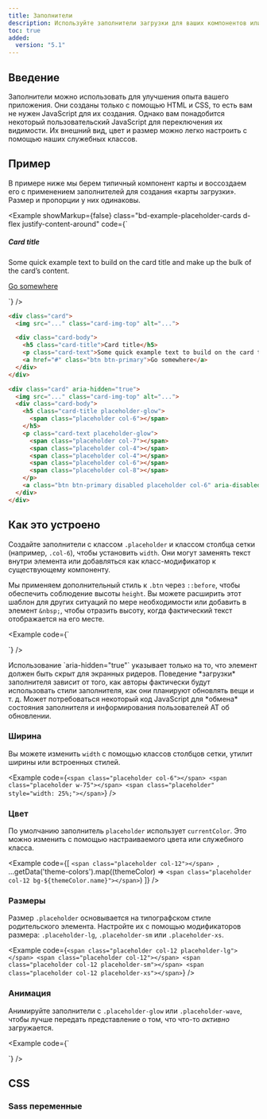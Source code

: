 ```yaml
---
title: Заполнители
description: Используйте заполнители загрузки для ваших компонентов или страниц, чтобы указать, что что-то все еще загружается.
toc: true
added:
  version: "5.1"
---
```



## Введение

Заполнители можно использовать для улучшения опыта вашего приложения. Они созданы только с помощью HTML и CSS, то есть вам не нужен JavaScript для их создания. Однако вам понадобится некоторый пользовательский JavaScript для переключения их видимости. Их внешний вид, цвет и размер можно легко настроить с помощью наших служебных классов.

## Пример

В примере ниже мы берем типичный компонент карты и воссоздаем его с применением заполнителей для создания «карты загрузки». Размер и пропорции у них одинаковы.

<Example showMarkup={false} class="bd-example-placeholder-cards d-flex justify-content-around" code={`<div class="card">
    <Placeholder width="100%" height="180" class="card-img-top" text={false} background="#20c997" />
    <div class="card-body">
      <h5 class="card-title">Card title</h5>
      <p class="card-text">Some quick example text to build on the card title and make up the bulk of the card’s content.</p>
      <a href="#" class="btn btn-primary">Go somewhere</a>
    </div>
  </div>

  <div class="card" aria-hidden="true">
    <Placeholder width="100%" height="180" class="card-img-top" text={false} />
    <div class="card-body">
      <div class="h5 card-title placeholder-glow">
        <span class="placeholder col-6"></span>
      </div>
      <p class="card-text placeholder-glow">
        <span class="placeholder col-7"></span>
        <span class="placeholder col-4"></span>
        <span class="placeholder col-4"></span>
        <span class="placeholder col-6"></span>
        <span class="placeholder col-8"></span>
      </p>
      <a class="btn btn-primary disabled placeholder col-6" aria-disabled="true"></a>
    </div>
  </div>`} />

```html
<div class="card">
  <img src="..." class="card-img-top" alt="...">

  <div class="card-body">
    <h5 class="card-title">Card title</h5>
    <p class="card-text">Some quick example text to build on the card title and make up the bulk of the card’s content.</p>
    <a href="#" class="btn btn-primary">Go somewhere</a>
  </div>
</div>

<div class="card" aria-hidden="true">
  <img src="..." class="card-img-top" alt="...">
  <div class="card-body">
    <h5 class="card-title placeholder-glow">
      <span class="placeholder col-6"></span>
    </h5>
    <p class="card-text placeholder-glow">
      <span class="placeholder col-7"></span>
      <span class="placeholder col-4"></span>
      <span class="placeholder col-4"></span>
      <span class="placeholder col-6"></span>
      <span class="placeholder col-8"></span>
    </p>
    <a class="btn btn-primary disabled placeholder col-6" aria-disabled="true"></a>
  </div>
</div>
```

## Как это устроено

Создайте заполнители с классом `.placeholder` и классом столбца сетки (например, `.col-6`), чтобы установить `width`. Они могут заменять текст внутри элемента или добавляться как класс-модификатор к существующему компоненту.

Мы применяем дополнительный стиль к `.btn` через `::before`, чтобы обеспечить соблюдение высоты `height`. Вы можете расширить этот шаблон для других ситуаций по мере необходимости или добавить в элемент `&nbsp;`, чтобы отразить высоту, когда фактический текст отображается на его месте.

<Example code={`<p aria-hidden="true">
    <span class="placeholder col-6"></span>
  </p>

  <a class="btn btn-primary disabled placeholder col-4" aria-disabled="true"></a>`} />

<Callout>
Использование `aria-hidden="true"` указывает только на то, что элемент должен быть скрыт для экранных ридеров. Поведение *загрузки* заполнителя зависит от того, как авторы фактически будут использовать стили заполнителя, как они планируют обновлять вещи и т. д. Может потребоваться некоторый код JavaScript для *обмена* состояния заполнителя и информирования пользователей AT об обновлении.
</Callout>

### Ширина

Вы можете изменить `width` с помощью классов столбцов сетки, утилит ширины или встроенных стилей.

<Example code={`<span class="placeholder col-6"></span>
<span class="placeholder w-75"></span>
<span class="placeholder" style="width: 25%;"></span>`} />

### Цвет

По умолчанию заполнитель `placeholder` использует `currentColor`. Это можно изменить с помощью настраиваемого цвета или служебного класса.

<Example code={[
  `<span class="placeholder col-12"></span>
  `,
  ...getData('theme-colors').map((themeColor) => `<span class="placeholder col-12 bg-${themeColor.name}"></span>`)
]} />

### Размеры

Размер `.placeholder` основывается на типографском стиле родительского элемента. Настройте их с помощью модификаторов размера: `.placeholder-lg`, `.placeholder-sm` или `.placeholder-xs`.

<Example code={`<span class="placeholder col-12 placeholder-lg"></span>
<span class="placeholder col-12"></span>
<span class="placeholder col-12 placeholder-sm"></span>
<span class="placeholder col-12 placeholder-xs"></span>`} />

### Анимация

Анимируйте заполнители с `.placeholder-glow` или `.placeholder-wave`, чтобы лучше передать представление о том, что что-то *активно* загружается.

<Example code={`<p class="placeholder-glow">
    <span class="placeholder col-12"></span>
  </p>

  <p class="placeholder-wave">
    <span class="placeholder col-12"></span>
  </p>`} />

## CSS

### Sass переменные

<ScssDocs name="placeholders" file="scss/_variables.scss" />
